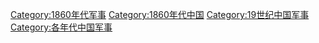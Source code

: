 [[Category:1860年代军事|Category:1860年代军事]]
[[Category:1860年代中国|Category:1860年代中国]]
[[Category:19世纪中国军事|Category:19世纪中国军事]]
[[Category:各年代中国军事|Category:各年代中国军事]]